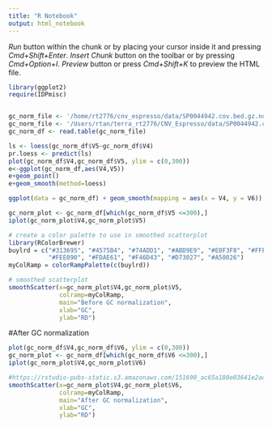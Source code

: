 ```yaml
---
title: "R Notebook"
output: html_notebook
---
```


*Run* button within the chunk or by placing your cursor inside it and pressing *Cmd+Shift+Enter*. 
*Insert Chunk* button on the toolbar or by pressing *Cmd+Option+I*.
*Preview* button or press *Cmd+Shift+K* to preview the HTML file.

```r
library(ggplot2)
require(IDPmisc) 


gc_norm_file <- '/home/rt2776/cnv_espresso/data/SP0044942.cov.bed.gz.normalized_gc'
gc_norm_file <- '/Users/rtan/terra_rt2776/CNV_Espresso/data/SP0044942.cov.bed.gz.normalized_gc'
gc_norm_df <- read.table(gc_norm_file)

ls <- loess(gc_norm_df$V5~gc_norm_df$V4)
pr.loess <- predict(ls)
plot(gc_norm_df$V4,gc_norm_df$V5, ylim = c(0,300))
e<-ggplot(gc_norm_df,aes(V4,V5))
e+geom_point()
e+geom_smooth(method=loess)

ggplot(data = gc_norm_df) + geom_smooth(mapping = aes(x = V4, y = V6))

gc_norm_plot <- gc_norm_df[which(gc_norm_df$V5 <=300),]
iplot(gc_norm_plot$V4,gc_norm_plot$V5)

# create a color palette to use in smoothed scatterplot
library(RColorBrewer)
buylrd = c("#313695", "#4575B4", "#74ADD1", "#ABD9E9", "#E0F3F8", "#FFFFBF",
           "#FEE090", "#FDAE61", "#F46D43", "#D73027", "#A50026") 
myColRamp = colorRampPalette(c(buylrd))

# smoothed scatterplot
smoothScatter(x=gc_norm_plot$V4,gc_norm_plot$V5,
              colramp=myColRamp,
              main="Before GC normalization",
              xlab="GC",
              ylab="RD")
```


#After GC normalization
```r
plot(gc_norm_df$V4,gc_norm_df$V6, ylim = c(0,300))
gc_norm_plot <- gc_norm_df[which(gc_norm_df$V6 <=300),]
iplot(gc_norm_plot$V4,gc_norm_plot$V6)

#https://rstudio-pubs-static.s3.amazonaws.com/151690_ac65a180e03641e2adc3cb2ecf6306c3.html
smoothScatter(x=gc_norm_plot$V4,gc_norm_plot$V6,
              colramp=myColRamp,
              main="After GC normalization",
              xlab="GC",
              ylab="RD")
```

